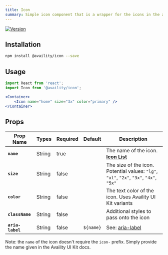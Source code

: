 ```yaml
---
title: Icon
summary: Simple icon component that is a wrapper for the icons in the availity uikit. **[Icon List](http://availity.github.io/availity-uikit/v3/icons)**
---
```


[![Version](https://img.shields.io/npm/v/@availity/icon.svg?style=for-the-badge)](https://www.npmjs.com/package/@availity/icon)

## Installation

```bash
npm install @availity/icon --save
```

## Usage

<div className="w-100 d-flex flex-row justify-content-around align-items-center">
  <Icon name="home" size="3x" color="primary" />
</div>

```jsx
import React from 'react';
import Icon from '@availity/icon';

<Container>
    <Icon name="home" size="3x" color="primary" />
</Container>
```

## Props

| Prop Name        | Types   | Required | Default   | Description                                                                                                                       |
| -------------    | ------- | -------- | --------  | --------------------------------------------------------------------------------------                                            |
| **`name`**       | String  | true     |           | The name of the icon. **[Icon List](http://availity.github.io/availity-uikit/v3/icons)**                                          |
| **`size`**       | String  | false    |           | The size of the icon. Potential values: `"lg"`, `"xl"`, `"2x"`, `"3x"`, `"4x"`, `"5x"`                                            |
| **`color`**      | String  | false    |           | The text color of the icon. Uses Availity UI Kit variants                                                                         |
| **`className`**  | String  | false    |           | Additional styles to pass onto the icon                                                                                           |
| **`aria-label`** | String  | false    | `${name}` | See: [aria-label](https://developer.mozilla.org/en-US/docs/Web/Accessibility/ARIA/ARIA_Techniques/Using_the_aria-label_attribute) |

Note: the `name` of the icon doesn't require the `icon-` prefix. Simply provide the name given in the Availity UI Kit docs.
